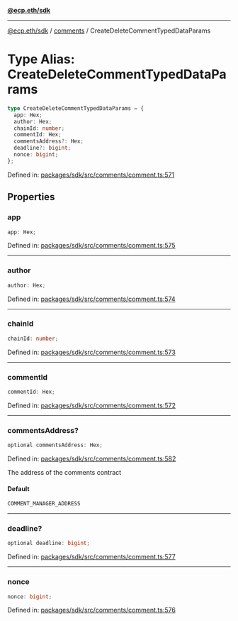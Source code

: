[**@ecp.eth/sdk**](../../index.mdx)

***

[@ecp.eth/sdk](/sdk-reference/index.mdx) / [comments](/sdk-reference/comments/index.mdx) / CreateDeleteCommentTypedDataParams

# Type Alias: CreateDeleteCommentTypedDataParams

```ts
type CreateDeleteCommentTypedDataParams = {
  app: Hex;
  author: Hex;
  chainId: number;
  commentId: Hex;
  commentsAddress?: Hex;
  deadline?: bigint;
  nonce: bigint;
};
```

Defined in: [packages/sdk/src/comments/comment.ts:571](https://github.com/ecp-eth/comments-monorepo/blob/main/packages/sdk/src/comments/comment.ts#L571)

## Properties

### app

```ts
app: Hex;
```

Defined in: [packages/sdk/src/comments/comment.ts:575](https://github.com/ecp-eth/comments-monorepo/blob/main/packages/sdk/src/comments/comment.ts#L575)

***

### author

```ts
author: Hex;
```

Defined in: [packages/sdk/src/comments/comment.ts:574](https://github.com/ecp-eth/comments-monorepo/blob/main/packages/sdk/src/comments/comment.ts#L574)

***

### chainId

```ts
chainId: number;
```

Defined in: [packages/sdk/src/comments/comment.ts:573](https://github.com/ecp-eth/comments-monorepo/blob/main/packages/sdk/src/comments/comment.ts#L573)

***

### commentId

```ts
commentId: Hex;
```

Defined in: [packages/sdk/src/comments/comment.ts:572](https://github.com/ecp-eth/comments-monorepo/blob/main/packages/sdk/src/comments/comment.ts#L572)

***

### commentsAddress?

```ts
optional commentsAddress: Hex;
```

Defined in: [packages/sdk/src/comments/comment.ts:582](https://github.com/ecp-eth/comments-monorepo/blob/main/packages/sdk/src/comments/comment.ts#L582)

The address of the comments contract

#### Default

```ts
COMMENT_MANAGER_ADDRESS
```

***

### deadline?

```ts
optional deadline: bigint;
```

Defined in: [packages/sdk/src/comments/comment.ts:577](https://github.com/ecp-eth/comments-monorepo/blob/main/packages/sdk/src/comments/comment.ts#L577)

***

### nonce

```ts
nonce: bigint;
```

Defined in: [packages/sdk/src/comments/comment.ts:576](https://github.com/ecp-eth/comments-monorepo/blob/main/packages/sdk/src/comments/comment.ts#L576)
